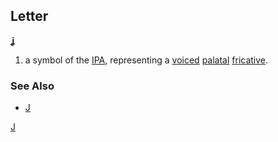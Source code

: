 ==Letter==
'''ʝ'''

#a symbol of the [[IPA]], representing a [[voiced]] [[palatal]] [[fricative]].
===See Also===
*[[J]]
[[Category:Latin letters|J]]